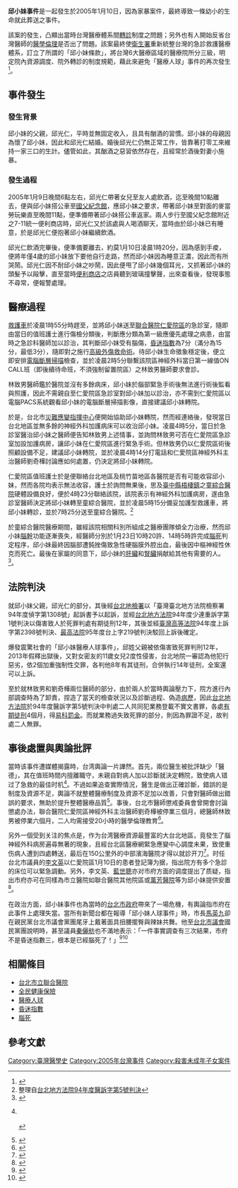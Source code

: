 {{primarysources|time=2020-06-03T03:31:42+00:00}}
{{refimprove|time=2020-06-03T03:31:42+00:00}}
'''邱小妹事件'''是一起發生於2005年1月10日，因為家暴案件，最終導致一條幼小的生命就此葬送之事件。

該案的發生，凸顯出當時台灣醫療體系間[[轉診|轉診]]制度之問題；另外也有人開始反省台灣醫師的[[醫學倫理|醫學倫理]]是否出了問題。該案最終使[[行政院衛生署|衛生署]]重新統整台灣的急診救護醫療體系，訂立了所謂的「邱小妹條款」，將台灣6大醫療區域的醫療院所分三級，明定院內資源調度、院外轉診的制度規範，藉此來避免「醫療人球」事件的再次發生<ref>{{cite news | author =  | url = http://www.nownews.com/2005/12/28/91-1886742.htm | title = 05十大新聞／邱小妹事件　見證「白色巨塔」生病了 | work =  | publisher = NOWnews今日新聞網 | pages =  | date = 2005-12-28 | accessdate = 2010-07-06 | archive-date = 2012-01-08 | archive-url = https://web.archive.org/web/20120108123133/http://www.nownews.com/2005/12/28/91-1886742.htm | dead-url = no }}</ref>。

==事件發生==
===發生背景===
邱小妹的父親，邱光仁，平時並無固定收入，且具有酗酒的習慣。邱小妹的母親因為懷了邱小妹，因此和邱光仁結婚。婚後邱光仁仍無正常工作，皆靠著打零工來維持一家三口的生計。儘管如此，其酗酒之惡習依然存在，且經常於酒後對妻小施暴。

===發生過程===
2005年1月9日晚間6點左右，邱光仁帶著女兒至友人處飲酒，迄至晚間10點離去，便與邱小妹搭公車至[[國父紀念館|國父紀念館]]，應邱小妹之要求，帶著邱小妹至對面的麥當勞玩樂直至晚間11點，便準備帶著邱小妹搭公車返家。兩人步行至國父紀念館附近之7-11統一便利商店時，邱光仁又於該處與人喝酒聊天，當時由於邱小妹已有睡意，於是邱光仁便抱著邱小妹繼續飲酒。

邱光仁飲酒完畢後，便準備要離去，約莫1月10日凌晨1時20分，因為感到手痠，便將年僅4歲的邱小妹放下要他自行走路，然而邱小妹因為睡意正濃，因此而有所哭鬧。邱光仁因不耐邱小妹之吵鬧，因此便甩了邱小妹幾個耳光，又抓著邱小妹的頭髮予以毆擊，直至當時[[便利商店|便利商店]]之店員聽到玻璃撞擊聲，出來查看後，發現事態不尋常，便報警處理。

==醫療過程==
[[救護車|救護車]]於凌晨1時55分時趕至，並將邱小妹送至[[台北市立聯合醫院#院區|聯合醫院仁愛院區]]的急診室，隨即由當日的值班護士進行傷檢分類後，判斷應分類為第一級應優先處理之病患，由當時之急診科醫師加以診治，其判斷邱小妹受有腦傷，[[昏迷指數|昏迷指數]]為7分（滿分為15分，最低3分），隨即對之施行[[高級外傷救命術|高級外傷救命術]]。待邱小妹生命徵象穩定後，便立即安排[[電腦斷層掃描|電腦斷層掃描]]檢查，並於凌晨2時5分聯繫該院區神經外科當日第一線值ON CALL班（即後續待命班，不須強制留置院區）之林致男醫師要求會診。

林致男醫師鑑於醫院並沒有多餘病床，邱小妹於腦部緊急手術後無法進行術後監看與照護，因此不需親自至仁愛院區急診室對邱小妹加以診治，亦不需到仁愛院區以電腦PACS系統觀看邱小妹的電腦斷層掃描影像，直接建議邱小妹轉院。

於是，台北市[[災難應變指揮中心|災難應變指揮中心]]便開始協助邱小妹轉院，然而經連絡後，發現當日台北地區並無多餘的神經外科加護病床可以收治邱小妹。凌晨4時5分，當日於急診室醫治邱小妹之醫師便告知林致男上述情事，並詢問林致男可否在仁愛院區急診室加設加護病房，讓邱小妹在仁愛院區進行緊急手術。但林致男仍以仁愛院區術後照顧設備不足，建議邱小妹轉院，並於凌晨4時14分打電話和仁愛院區神經外科主治醫師劉奇樺討論應如何處置，仍決定將邱小妹轉院。

仁愛院區值班護士於是便聯絡台北地區及桃竹苗地區各醫院是否有可能收容邱小妹，然而各院均表示無法收容，護士於詢問無果後，思及[[臺中縣|臺中縣]][[梧棲區|梧棲鎮]]之[[童綜合醫院|童綜合醫院]]硬體設備良好，便於4時23分聯絡該院，該院表示有神經外科加護病房，遂由急診室醫師決定將邱小妹轉至童綜合醫院，並於凌晨5時15分備妥加護型救護車，將邱小妹轉診，並於7時25分送至童綜合醫院。<ref>整理自[http://jirs.judicial.gov.tw/FJUD/FJUDQRY03_1.aspx?id=1&v_court=TPD+%e8%87%ba%e7%81%a3%e5%8f%b0%e5%8c%97%e5%9c%b0%e6%96%b9%e6%b3%95%e9%99%a2&v_sys=M&jud_year=&jud_case=&jud_no=&jud_title=&keyword=%e9%82%b1%e5%b0%8f%e5%a6%b9&sdate=&edate=&page=&searchkw=%e9%82%b1%e5%b0%8f%e5%a6%b9 台北地方法院94年度醫訴字第5號判決]{{Dead link|date=2019年11月 |bot=InternetArchiveBot |fix-attempted=yes }}</ref>

於童綜合醫院醫療期間，雖經該院相關科別所組成之醫療團隊傾全力治療，然而邱小妹[[腦幹|腦幹]]功能逐漸喪失，經醫師分別於1月23日10時20許、14時5時許完成[[腦死|腦死]]判定程序，邱小妹最終因腦部遭鈍挫傷致急性硬腦膜外腔出血，最後因中樞神經性休克而死亡。最後在家屬的同意下，邱小妹的[[肝臟|肝臟]]和[[腎臟|腎臟]]捐献給其他有需要的人。<ref>{{cite news | language =  | author = 王乙徹、鄭學庸、洪素卿 | url = http://news.ltn.com.tw/news/other/paper/6899 | title = 邱小妹走了 肝腎遺愛人間 | work =  | publisher = 自由時報 | pages =  | date = 2005-01-24 | accessdate = 2018-07-19 | archive-date = 2018-07-19 | archive-url = https://web.archive.org/web/20180719084426/http://news.ltn.com.tw/news/other/paper/6899 | dead-url = no }}</ref>。

==法院判決==
就邱小妹父親，邱光仁的部分，其後經[[台北地檢署|台北地檢署]]以「臺灣臺北地方法院檢察署94年度偵字第1308號」起訴書予以起訴，並經[[台北地方法院|台北地方法院]]94年度少連重訴字第1號判決以傷害致人於死罪判處有期徒刑12年，其後並經[[臺灣高等法院|臺灣高等法院]]94年度上訴字第2398號判決、[[中華民國最高法院|最高法院]]95年度台上字219號判決駁回上訴後確定。

爆發震驚社會的「邱小妹醫療人球事件」，邱姓父親被依傷害致死罪判刑12年，2013年假釋出獄後，又對女密友的11歲女兒2度性侵害，台北地院一審認為他犯行惡劣，依2個加重強制性交罪，各判他8年有其徒刑，合併執行14年徒刑，全案還可以上訴。

至於就林致男和劉奇樺兩位醫師的部分，由於兩人於當時輿論壓力下，院方進行內部調查時為了卸責，捏造了當天的檢查狀況以及診斷過程、偽造[[病歷|病歷]]，因此[[台北地方法院|台北地方法院]]於94年度醫訴字第5號判決中判處二人共同犯業務登載不實文書罪，各處[[有期徒刑|有期徒刑]]4個月，得[[易科罰金|易科罰金]]。而就業務過失致死罪的部分，則因為罪證不足，故判處二人無罪。

==事後處置與輿論批評==
當時该事件遭媒體揭露時，台湾輿論一片譁然。首先，兩位醫生被批評缺少「醫德」，其在值班時間内擅離職守，未親自對病人加以診斷就決定轉院，致使病人错过了急救的最佳时机<ref>{{cite news | language =  | author =  | url = http://www.libertytimes.com.tw/2005/new/jan/15/today-fo12.htm | title = 醫界大老怒︰醫教出問題 | work =  | publisher = 自由時報 | pages =  | date = 2005-01-15 | accessdate = 2010-07-06 | archive-date = 2005-05-25 | archive-url = https://web.archive.org/web/20050525123220/http://www.libertytimes.com.tw/2005/new/jan/15/today-fo12.htm | dead-url = no }}<br>{{cite news | language =  | author =  | coauthors =  | url = http://www.libertytimes.com.tw/2005/new/jan/17/today-o2.htm | title = 傳統的醫德逐漸消失 | work =  | publisher = 自由時報 | pages =  | date = 2005-01-17 | accessdate = 2010-07-06 | archive-date = 2012-05-11 | archive-url = https://web.archive.org/web/20120511011425/http://www.libertytimes.com.tw/2005/new/jan/17/today-o2.htm | dead-url = no }}<br>{{cite news | language =  | author =  | coauthors =  | url = http://www.libertytimes.com.tw/2005/new/jan/15/today-life2.htm | title = 《看問題》醫者父母心 難道是空話 | work =  | publisher = 自由時報 | pages =  | date = 2005-01-15 | accessdate = 2010-07-06 | archive-date = 2005-05-23 | archive-url = https://web.archive.org/web/20050523182504/http://www.libertytimes.com.tw/2005/new/jan/15/today-life2.htm | dead-url = no }}</ref>。不過如果追查實際情況，醫生是做出正確診斷，錯誤的是制度及資源不足，輿論不就整體醫療制度及資源不足加以改善，只會對醫師做出錯誤的要求，無助於提升整體醫療品質<ref>{{cite news | language =  | author =  | coauthors =  | url = http://www.libertytimes.com.tw/2005/new/jan/16/today-file14.htm | title = 醫師座談：制度問題大於紀律 | work =  | publisher = 自由時報 | pages =  | date = 2005-01-16 | accessdate = 2010-07-06 | archive-date = 2008-11-22 | archive-url = https://web.archive.org/web/20081122104456/http://www.libertytimes.com.tw/2005/new/jan/16/today-file14.htm | dead-url = no }}</ref>。事後，台北市醫師懲戒委員會曾開會討論懲處办法，聯合醫院仁愛院區神經外科主治醫師劉奇樺被停業三個月，總醫師林致男被停業六個月，二人均需接受20小時的醫學倫理教育<ref>{{cite news | language =  | author =  | coauthors =  | url = http://www.libertytimes.com.tw/2005/new/mar/12/today-life3.htm | title = 邱小妹案 兩醫師 須上醫學倫理課20小時 | work =  | publisher = 自由時報 | pages =  | date = 2005-03-12 | accessdate = 2010-07-06 | archive-date = 2007-03-14 | archive-url = https://web.archive.org/web/20070314165140/http://www.libertytimes.com.tw/2005/new/mar/12/today-life3.htm | dead-url = no }}</ref>。

另外一個受到关注的焦点是，作为台湾醫療資源最豐富的大台北地區，竟發生了腦神經外科病房遍尋無著的現象，且經台北區醫療網緊急應變中心調度未果，致使重伤病人遭到四處轉送，最后在150公里外的中部濱海醫院才得以就診开刀<ref>{{cite news | language =  | author =  | coauthors =  | url = http://www.libertytimes.com.tw/2005/new/jan/16/today-o7.htm | title = 三分昏迷指數催化台灣醫療再改造 | work =  | publisher = 自由時報 | pages =  | date = 2005-01-16 | accessdate = 2010-07-06 | archive-date = 2007-01-27 | archive-url = https://web.archive.org/web/20070127011656/http://www.libertytimes.com.tw/2005/new/jan/16/today-o7.htm | dead-url = no }}</ref>。时任台北市議員的[[李文英_(台灣)|李文英]]以仁愛院區1月10日的患者登記簿为据，指出院方有多个急診的床位可以緊急調動。另外，李文英、[[藍世聰|藍世聰]]亦对市府方面的调度提出了质疑，指出市府亦可在同樣為市立醫院如聯合醫院其他院區或[[萬芳醫院|萬芳醫院]]等为邱小妹提供安置<ref>{{cite news | language =  | author =  | coauthors =  | url = http://www.libertytimes.com.tw/2005/new/jan/17/today-file7.htm | title = 議員：市府模糊焦點 林成替死鬼 | work =  | publisher = 自由時報 | pages =  | date = 2005-01-17 | accessdate = 2010-07-06 | archive-date = 2009-06-08 | archive-url = https://web.archive.org/web/20090608043628/http://www.libertytimes.com.tw/2005/new/jan/17/today-file7.htm | dead-url = no }}</ref>。

在政治方面，邱小妹事件也為當時的[[台北市政府|台北市政府]]帶來了一場危機，有輿論指市府在此事件上處理失當。當所有新聞台都在報導「邱小妹人球事件」時，市長[[馬英九|馬英九]]卻在親民黨台北市議會黨團尾牙上戴著面具扭腰擺臀與辣妹共舞。他至[[台北市議會|台北市議會]]國民黨團說明時，甚至議員[[秦儷舫|秦儷舫]]也不滿地表示：「一件事實調查有三次結果，市府不是昏迷指數三，根本是已經腦死了！」<ref>{{cite news | language =  | author =  | coauthors =  | url = http://www.libertytimes.com.tw/2005/new/jan/18/today-file10.htm | title = 馬英九太昏迷 國民黨團：市府已腦死 | work =  | publisher = 自由時報 | pages =  | date = 2005-01-18 | accessdate = 2010-07-06 | archive-date = 2011-02-26 | archive-url = https://web.archive.org/web/20110226085320/http://www.libertytimes.com.tw/2005/new/jan/18/today-file10.htm | dead-url = no }}</ref><ref>{{cite news | author = [[管仁健|管仁健]] | url = https://newtalk.tw/news/view/2022-06-09/768092?shareType=fb&fbclid=IwAR1ddAXp_3tRq6zuQqOHkF-pNR3g5-NzQE1ZaT02EylYdkjaOd2xaoxmdZE | title = 管仁健觀點》馬英九為何要「背刺」侯友宜？ | publisher = [[新頭殼|新頭殼]] | date = 2022-06-09 }}</ref>

==相關條目==
*[[台北市立聯合醫院|台北市立聯合醫院]]
*[[全民健康保險|全民健康保險]]
*[[醫療人球|醫療人球]]
*[[昏迷指數|昏迷指數]]
*[[腦死|腦死]]

==參考文獻==
{{Reflist|2}}

[[Category:臺灣醫學史|Category:臺灣醫學史]]
[[Category:2005年台灣事件|Category:2005年台灣事件]]
[[Category:殺害未成年子女案件|Category:殺害未成年子女案件]]